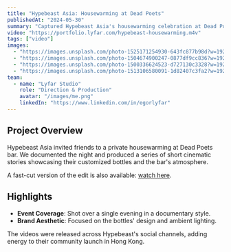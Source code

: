 ```yaml
---
title: "Hypebeast Asia: Housewarming at Dead Poets"
publishedAt: "2024-05-30"
summary: "Captured Hypebeast Asia's housewarming celebration at Dead Poets bar, creating cinematic stories around their custom bottles."
video: "https://portfolio.lyfar.com/hypebeast-housewarming.m4v"
tags: ["video"]
images:
  - "https://images.unsplash.com/photo-1525171254930-643fc877b98d?w=1920&h=1080&fit=crop"
  - "https://images.unsplash.com/photo-1504674900247-0877df9cc836?w=1920&h=1080&fit=crop"
  - "https://images.unsplash.com/photo-1500336624523-d727130c3328?w=1920&h=1080&fit=crop"
  - "https://images.unsplash.com/photo-1513106580091-1d82407c3fa2?w=1920&h=1080&fit=crop"
team:
  - name: "Lyfar Studio"
    role: "Direction & Production"
    avatar: "/images/me.png"
    linkedIn: "https://www.linkedin.com/in/egorlyfar"
---
```


## Project Overview

Hypebeast Asia invited friends to a private housewarming at Dead Poets bar. We documented the night and produced a series of short cinematic stories showcasing their customized bottles and the bar's atmosphere.

A fast-cut version of the edit is also available: [watch here](https://portfolio.lyfar.com/hypebeast-housewarming-fast.m4v).

## Highlights

- **Event Coverage**: Shot over a single evening in a documentary style.
- **Brand Aesthetic**: Focused on the bottles' design and ambient lighting.

The videos were released across Hypebeast's social channels, adding energy to their community launch in Hong Kong.
